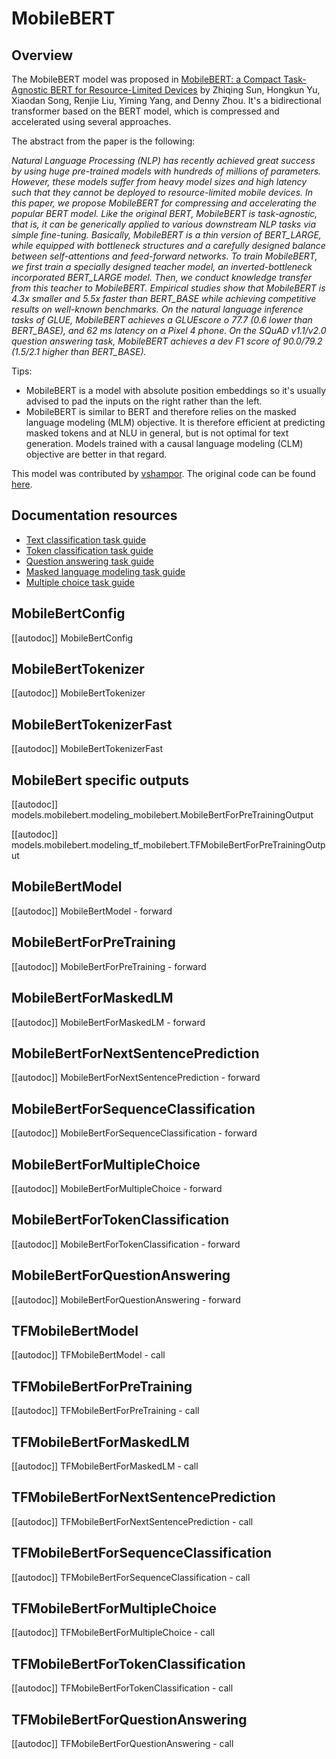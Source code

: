 <!--Copyright 2020 The HuggingFace Team. All rights reserved.

Licensed under the Apache License, Version 2.0 (the "License"); you may not use this file except in compliance with
the License. You may obtain a copy of the License at

http://www.apache.org/licenses/LICENSE-2.0

Unless required by applicable law or agreed to in writing, software distributed under the License is distributed on
an "AS IS" BASIS, WITHOUT WARRANTIES OR CONDITIONS OF ANY KIND, either express or implied. See the License for the
specific language governing permissions and limitations under the License.
-->

# MobileBERT

## Overview

The MobileBERT model was proposed in [MobileBERT: a Compact Task-Agnostic BERT for Resource-Limited Devices](https://arxiv.org/abs/2004.02984) by Zhiqing Sun, Hongkun Yu, Xiaodan Song, Renjie Liu, Yiming Yang, and Denny
Zhou. It's a bidirectional transformer based on the BERT model, which is compressed and accelerated using several
approaches.

The abstract from the paper is the following:

*Natural Language Processing (NLP) has recently achieved great success by using huge pre-trained models with hundreds
of millions of parameters. However, these models suffer from heavy model sizes and high latency such that they cannot
be deployed to resource-limited mobile devices. In this paper, we propose MobileBERT for compressing and accelerating
the popular BERT model. Like the original BERT, MobileBERT is task-agnostic, that is, it can be generically applied to
various downstream NLP tasks via simple fine-tuning. Basically, MobileBERT is a thin version of BERT_LARGE, while
equipped with bottleneck structures and a carefully designed balance between self-attentions and feed-forward networks.
To train MobileBERT, we first train a specially designed teacher model, an inverted-bottleneck incorporated BERT_LARGE
model. Then, we conduct knowledge transfer from this teacher to MobileBERT. Empirical studies show that MobileBERT is
4.3x smaller and 5.5x faster than BERT_BASE while achieving competitive results on well-known benchmarks. On the
natural language inference tasks of GLUE, MobileBERT achieves a GLUEscore o 77.7 (0.6 lower than BERT_BASE), and 62 ms
latency on a Pixel 4 phone. On the SQuAD v1.1/v2.0 question answering task, MobileBERT achieves a dev F1 score of
90.0/79.2 (1.5/2.1 higher than BERT_BASE).*

Tips:

- MobileBERT is a model with absolute position embeddings so it's usually advised to pad the inputs on the right rather
  than the left.
- MobileBERT is similar to BERT and therefore relies on the masked language modeling (MLM) objective. It is therefore
  efficient at predicting masked tokens and at NLU in general, but is not optimal for text generation. Models trained
  with a causal language modeling (CLM) objective are better in that regard.

This model was contributed by [vshampor](https://huggingface.co/vshampor). The original code can be found [here](https://github.com/google-research/mobilebert).

## Documentation resources

- [Text classification task guide](./tasks/sequence_classification)
- [Token classification task guide](./tasks/token_classification)
- [Question answering task guide](./tasks/question_answering)
- [Masked language modeling task guide](./tasks/masked_language_modeling)
- [Multiple choice task guide](./tasks/multiple_choice)

## MobileBertConfig

[[autodoc]] MobileBertConfig

## MobileBertTokenizer

[[autodoc]] MobileBertTokenizer

## MobileBertTokenizerFast

[[autodoc]] MobileBertTokenizerFast

## MobileBert specific outputs

[[autodoc]] models.mobilebert.modeling_mobilebert.MobileBertForPreTrainingOutput

[[autodoc]] models.mobilebert.modeling_tf_mobilebert.TFMobileBertForPreTrainingOutput

## MobileBertModel

[[autodoc]] MobileBertModel
    - forward

## MobileBertForPreTraining

[[autodoc]] MobileBertForPreTraining
    - forward

## MobileBertForMaskedLM

[[autodoc]] MobileBertForMaskedLM
    - forward

## MobileBertForNextSentencePrediction

[[autodoc]] MobileBertForNextSentencePrediction
    - forward

## MobileBertForSequenceClassification

[[autodoc]] MobileBertForSequenceClassification
    - forward

## MobileBertForMultipleChoice

[[autodoc]] MobileBertForMultipleChoice
    - forward

## MobileBertForTokenClassification

[[autodoc]] MobileBertForTokenClassification
    - forward

## MobileBertForQuestionAnswering

[[autodoc]] MobileBertForQuestionAnswering
    - forward

## TFMobileBertModel

[[autodoc]] TFMobileBertModel
    - call

## TFMobileBertForPreTraining

[[autodoc]] TFMobileBertForPreTraining
    - call

## TFMobileBertForMaskedLM

[[autodoc]] TFMobileBertForMaskedLM
    - call

## TFMobileBertForNextSentencePrediction

[[autodoc]] TFMobileBertForNextSentencePrediction
    - call

## TFMobileBertForSequenceClassification

[[autodoc]] TFMobileBertForSequenceClassification
    - call

## TFMobileBertForMultipleChoice

[[autodoc]] TFMobileBertForMultipleChoice
    - call

## TFMobileBertForTokenClassification

[[autodoc]] TFMobileBertForTokenClassification
    - call

## TFMobileBertForQuestionAnswering

[[autodoc]] TFMobileBertForQuestionAnswering
    - call
